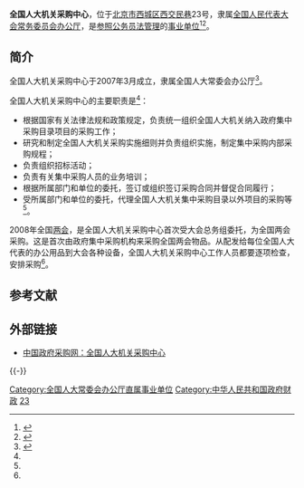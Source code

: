 '''全国人大机关采购中心'''，位于[[北京市|北京市]][[西城区|西城区]][[西交民巷|西交民巷]]23号，隶属[[全国人民代表大会常务委员会办公厅|全国人民代表大会常务委员会办公厅]]，是[[参照公务员法管理机关（单位）|参照公务员法管理]]的[[事业单位|事业单位]]<ref>{{Cite web  |url =http://www.ccgp.gov.cn/qgrd/  |title =全国人大机关采购中心  |author =  |date =  |publisher =中国政府采购网  |language =  |accessdate =2017-03-27  |quote =  |archive-date =2020-12-19  |archive-url =https://web.archive.org/web/20201219051741/http://www.ccgp.gov.cn/qgrd/  |dead-url =no  }}</ref><ref>{{Cite web |url = http://www.npc.gov.cn/npc/bmzz/rdcwbgt/2016-04/15/content_1986934.htm |title = 全国人大常委会办公厅机关2016年部门预算 |author =  |date = 2016-04-15 |publisher = 中国人大网 |language =  |accessdate =  |quote =  |archive-url = https://web.archive.org/web/20180215083627/http://www.npc.gov.cn/npc/bmzz/rdcwbgt/2016-04/15/content_1986934.htm |archive-date = 2018-02-15 |dead-url = yes }}</ref>。

==简介==
全国人大机关采购中心于2007年3月成立，隶属全国人大常委会办公厅<ref name=jj>{{Cite web |url = http://www.cgpnews.cn/articles/1988 |title = 全国人大机关采购中心简介 |author =  |date = 2014-02-21 |publisher = 中国政府采购新闻网 |language =  |accessdate =  |quote =  |archive-date = 2019-05-13 |archive-url = https://web.archive.org/web/20190513144220/http://www.cgpnews.cn/articles/1988 }}</ref>。
 
全国人大机关采购中心的主要职责是<ref name=jj/>：
*根据国家有关法律法规和政策规定，负责统一组织全国人大机关纳入政府集中采购目录项目的采购工作；
*研究和制定全国人大机关采购实施细则并负责组织实施，制定集中采购内部采购规程；
*负责组织招标活动；
*负责有关集中采购人员的业务培训；
*根据所属部门和单位的委托，签订或组织签订采购合同并督促合同履行；
*受所属部门和单位的委托，代理全国人大机关集中采购目录以外项目的采购等<ref name=jj/>。
 
2008年全国[[两会|两会]]，是全国人大机关采购中心首次受大会总务组委托，为全国两会采购。这是首次由政府集中采购机构来采购全国两会物品。从配发给每位全国人大代表的办公用品到大会各种设备，全国人大机关采购中心工作人员都要逐项检查，安排采购<ref name=jj/>。

== 参考文献 ==
{{Reflist}}

== 外部链接 ==
* [http://www.ccgp.gov.cn/qgrd/ 中国政府采购网：全国人大机关采购中心] {{Wayback|url=http://www.ccgp.gov.cn/qgrd/ |date=20201219051741 }}

{{-}}
{{NPC}}

[[Category:全国人大常委会办公厅直属事业单位|Category:全国人大常委会办公厅直属事业单位]]
[[Category:中华人民共和国政府财政|Category:中华人民共和国政府财政]]
[[Category:西交民巷|23]]